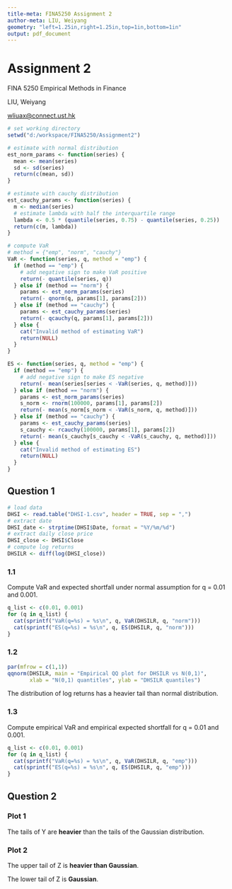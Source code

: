 ```yaml
---
title-meta: FINA5250 Assignment 2
author-meta: LIU, Weiyang
geometry: "left=1.25in,right=1.25in,top=1in,bottom=1in"
output: pdf_document
---
```


# Assignment 2
FINA 5250 Empirical Methods in Finance

LIU, Weiyang

[wliuax@connect.ust.hk](mailto:wliuax@connect.ust.hk)

```r
# set working directory
setwd("d:/workspace/FINA5250/Assignment2")
```

```r
# estimate with normal distribution
est_norm_params <- function(series) {
  mean <- mean(series)
  sd <- sd(series)
  return(c(mean, sd))
}

# estimate with cauchy distribution
est_cauchy_params <- function(series) {
  m <- median(series)
  # estimate lambda with half the interquartile range
  lambda <- 0.5 * (quantile(series, 0.75) - quantile(series, 0.25))
  return(c(m, lambda))
}

# compute VaR
# method = {"emp", "norm", "cauchy"}
VaR <- function(series, q, method = "emp") {
  if (method == "emp") {
    # add negative sign to make VaR positive
    return(- quantile(series, q))
  } else if (method == "norm") {
    params <- est_norm_params(series)
    return(- qnorm(q, params[1], params[2]))
  } else if (method == "cauchy") {
    params <- est_cauchy_params(series)
    return(- qcauchy(q, params[1], params[2]))
  } else {
    cat("Invalid method of estimating VaR")
    return(NULL)
  }
}

ES <- function(series, q, method = "emp") {
  if (method == "emp") {
    # add negative sign to make ES negative
    return(- mean(series[series < -VaR(series, q, method)]))
  } else if (method == "norm") {
    params <- est_norm_params(series)
    s_norm <- rnorm(100000, params[1], params[2])
    return(- mean(s_norm[s_norm < -VaR(s_norm, q, method)]))
  } else if (method == "cauchy") {
    params <- est_cauchy_params(series)
    s_cauchy <- rcauchy(100000, params[1], params[2])
    return(- mean(s_cauchy[s_cauchy < -VaR(s_cauchy, q, method)]))
  } else {
    cat("Invalid method of estimating ES")
    return(NULL)
  }
}
```

## Question 1

```r
# load data
DHSI <- read.table("DHSI-1.csv", header = TRUE, sep = ",")
# extract date
DHSI_date <- strptime(DHSI$Date, format = "%Y/%m/%d")
# extract daily close price
DHSI_close <- DHSI$Close
# compute log returns
DHSILR <- diff(log(DHSI_close))
```

### 1.1
Compute VaR and expected shortfall under normal assumption for q = 0.01 and 0.001.
```r
q_list <- c(0.01, 0.001)
for (q in q_list) {
  cat(sprintf("VaR(q=%s) = %s\n", q, VaR(DHSILR, q, "norm")))
  cat(sprintf("ES(q=%s) = %s\n", q, ES(DHSILR, q, "norm")))
}
```

### 1.2
```r
par(mfrow = c(1,1))
qqnorm(DHSILR, main = "Empirical QQ plot for DHSILR vs N(0,1)",
       xlab = "N(0,1) quantitles", ylab = "DHSILR quantiles")
```
The distribution of log returns has a heavier tail than normal distribution.

### 1.3
Compute empirical VaR and empirical expected shortfall for q = 0.01 and 0.001.
```r
q_list <- c(0.01, 0.001)
for (q in q_list) {
  cat(sprintf("VaR(q=%s) = %s\n", q, VaR(DHSILR, q, "emp")))
  cat(sprintf("ES(q=%s) = %s\n", q, ES(DHSILR, q, "emp")))
}
```

## Question 2

### Plot 1
The tails of Y are **heavier** than the tails of the Gaussian distribution.

### Plot 2
The upper tail of Z is **heavier than Gaussian**.

The lower tail of Z is **Gaussian**.
